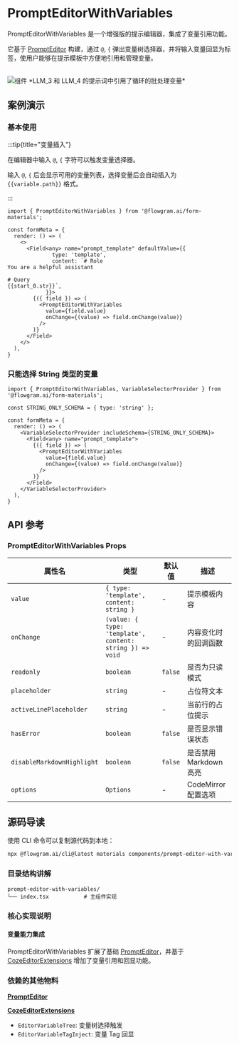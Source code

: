 
# PromptEditorWithVariables

PromptEditorWithVariables 是一个增强版的提示编辑器，集成了变量引用功能。

它基于 [PromptEditor](./prompt-editor) 构建，通过 `@`, `{` 弹出变量树选择器，并将输入变量回显为标签，使用户能够在提示模板中方便地引用和管理变量。

<br />
<div>
  <img loading="lazy" src="/materials/prompt-editor-with-variables.png" alt="组件" style={{ width: '50%' }} />
  *LLM_3 和 LLM_4 的提示词中引用了循环的批处理变量*
</div>

## 案例演示

### 基本使用

:::tip{title="变量插入"}

在编辑器中输入 `@`, `{` 字符可以触发变量选择器。

输入 `@`, `{` 后会显示可用的变量列表，选择变量后会自动插入为 `{{variable.path}}` 格式。

:::


<BasicStory />

```tsx pure title="form-meta.tsx"
import { PromptEditorWithVariables } from '@flowgram.ai/form-materials';

const formMeta = {
  render: () => (
    <>
      <Field<any> name="prompt_template" defaultValue={{
              type: 'template',
              content: `# Role
You are a helpful assistant

# Query
{{start_0.str}}`,
            }}>
        {({ field }) => (
          <PromptEditorWithVariables
            value={field.value}
            onChange={(value) => field.onChange(value)}
          />
        )}
      </Field>
    </>
  ),
}
```

### 只能选择 String 类型的变量

<StringOnlyStory />


```tsx pure title="form-meta.tsx"
import { PromptEditorWithVariables, VariableSelectorProvider } from '@flowgram.ai/form-materials';

const STRING_ONLY_SCHEMA = { type: 'string' };

const formMeta = {
  render: () => (
    <VariableSelectorProvider includeSchema={STRING_ONLY_SCHEMA}>
      <Field<any> name="prompt_template">
        {({ field }) => (
          <PromptEditorWithVariables
            value={field.value}
            onChange={(value) => field.onChange(value)}
          />
        )}
      </Field>
    </VariableSelectorProvider>
  ),
}
```

## API 参考

### PromptEditorWithVariables Props

| 属性名 | 类型 | 默认值 | 描述 |
|--------|------|--------|------|
| `value` | `{ type: 'template', content: string }` | - | 提示模板内容 |
| `onChange` | `(value: { type: 'template', content: string }) => void` | - | 内容变化时的回调函数 |
| `readonly` | `boolean` | `false` | 是否为只读模式 |
| `placeholder` | `string` | - | 占位符文本 |
| `activeLinePlaceholder` | `string` | - | 当前行的占位提示 |
| `hasError` | `boolean` | `false` | 是否显示错误状态 |
| `disableMarkdownHighlight` | `boolean` | `false` | 是否禁用Markdown高亮 |
| `options` | `Options` | - | CodeMirror 配置选项 |


## 源码导读

<SourceCode
  href="https://github.com/bytedance/flowgram.ai/tree/main/packages/materials/form-materials/src/components/prompt-editor-with-variables/index.tsx"
/>

使用 CLI 命令可以复制源代码到本地：

```bash
npx @flowgram.ai/cli@latest materials components/prompt-editor-with-variables
```

### 目录结构讲解

```
prompt-editor-with-variables/
└── index.tsx           # 主组件实现
```

### 核心实现说明

#### 变量能力集成

PromptEditorWithVariables 扩展了基础 [PromptEditor](./prompt-editor)，并基于 [CozeEditorExtensions](./coze-editor-extensions) 增加了变量引用和回显功能。

### 依赖的其他物料

[**PromptEditor**](./prompt-editor)

[**CozeEditorExtensions**](./coze-editor-extensions)
- `EditorVariableTree`: 变量树选择触发
- `EditorVariableTagInject`: 变量 Tag 回显

